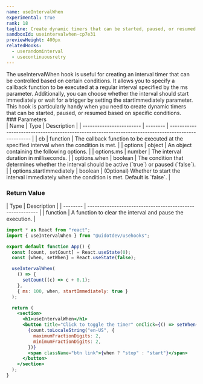 ```yaml
---
name: useIntervalWhen
experimental: true
rank: 18
tagline: Create dynamic timers that can be started, paused, or resumed with useIntervalWhen.
sandboxId: useintervalwhen-cp7e31
previewHeight: 400px
relatedHooks:
  - userandominterval
  - usecontinuousretry
---
```



<HookDescription name={frontmatter.name}>
  The useIntervalWhen hook is useful for creating an interval timer that can be
  controlled based on certain conditions. It allows you to specify a callback
  function to be executed at a regular interval specified by the ms parameter.
  Additionally, you can choose whether the interval should start immediately or
  wait for a trigger by setting the startImmediately parameter. This hook is
  particularly handy when you need to create dynamic timers that can be started,
  paused, or resumed based on specific conditions.
</HookDescription>
<div class="reference">
  ### Parameters

  <div class="table-container">
  | Name                     | Type     | Description                                                                                         |
  | ------------------------ | -------- | --------------------------------------------------------------------------------------------------- |
  | cb                       | function | The callback function to be executed at the specified interval when the condition is met.           |
  | options                  | object   | An object containing the following options.                                                         |
  | options.ms               | number   | The interval duration in milliseconds.                                                              |
  | options.when             | boolean  | The condition that determines whether the interval should be active (`true`) or paused (`false`).   |
  | options.startImmediately | boolean  | (Optional) Whether to start the interval immediately when the condition is met. Default is `false`. |
  </div>

  ### Return Value

  <div class="table-container">
  | Type     | Description                                               |
  | -------- | --------------------------------------------------------- |
  | function | A function to clear the interval and pause the execution. |
  </div>
</div>

<CodePreview
  sandboxId={frontmatter.sandboxId}
  previewHeight={frontmatter.previewHeight}
/>

<StaticCodeContainer>

```jsx
import * as React from "react";
import { useIntervalWhen } from "@uidotdev/usehooks";

export default function App() {
  const [count, setCount] = React.useState(0);
  const [when, setWhen] = React.useState(false);

  useIntervalWhen(
    () => {
      setCount((c) => c + 0.1);
    },
    { ms: 100, when, startImmediately: true }
  );

  return (
    <section>
      <h1>useIntervalWhen</h1>
      <button title="Click to toggle the timer" onClick={() => setWhen(!when)}>
        {count.toLocaleString("en-US", {
          maximumFractionDigits: 2,
          minimumFractionDigits: 2,
        })}
        <span className="btn link">{when ? "stop" : "start"}</span>
      </button>
    </section>
  );
}
```

</StaticCodeContainer>
